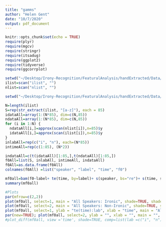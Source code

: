 ```yaml
---
title: "gamms"
author: "Helen Gent"
date: "10/7/2020"
output: pdf_document
---
```


```r
knitr::opts_chunk$set(echo = TRUE)
require(plyr)
require(mgcv)
require(stringr)
require(itsadug)
require(ggplot2)
require(tidyverse)
require(ggcorrplot)
```

```r
setwd("~/Desktop/Irony-Recognition/FeaturalAnalysis/handExtracted/Data/TheBigDumb")
ilist=scan("ilist", "")
nlist=scan("nlist", "")
```

```r
setwd("~/Desktop/Irony-Recognition/FeaturalAnalysis/handExtracted/Data/TheBigDumb/f0")

N=length(ilist)
S=rep(str_extract(ilist, "[a-z]"), each = 85)
idataAll=array(1:(N*85), dim=c(N,85))
ndataAll=array(1:(N*85), dim=c(N,85))
for (i in 1:N) {
  ndataAll[i,]=approx(scan(nlist[i]),n=85)$y
  idataAll[i,]=approx(scan(ilist[i]),n=85)$y
}
inlabAll=rep(c("i", "n"), each=(N*85))
intimeAll=rep(c(1:85), (N*2))

indataAll=c(t(idataAll)[1:85,],t(ndataAll)[1:85,])
f0All=list(S, inlabAll, intimeAll, indataAll)
f0All=as.data.frame(f0All)
colnames(f0All) =list("speaker", "label", "time", "f0")
```

```r
mf0all=bam(f0~label+ te(time, by=label)+ s(speaker, bs="re")+ s(time, speaker, bs="fs", m=1), data=f0All)
summary(mf0all)

#Plots
par(mfrow=c(2,2))
plot(mf0all, select=1, main = "All Speakers: Ironic", shade=TRUE, shade.col = "seagreen2")
plot(mf0all, select=2, main = "All Speakers: Non-Ironic", shade=TRUE, shade.col = "wheat")
plot(mf0all, select=1, ylab = "te(time):lab", xlab = "time", main = "All Speakers: Both Curves");
par(new=TRUE); plot(mf0all, select=2, ylab = "", xlab = "", main = "", col="indianred4")
#plot_diff(mf0all, view ='time', shade=TRUE, comp=list(lab =c("i", "n")))
```

